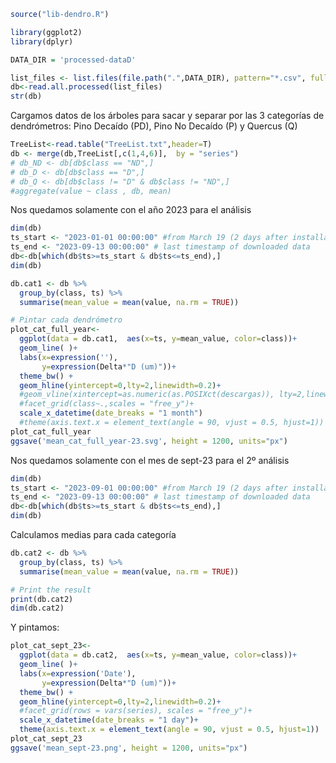 
```r
source("lib-dendro.R")

library(ggplot2)
library(dplyr)

DATA_DIR = 'processed-dataD'
```

```r
list_files <- list.files(file.path(".",DATA_DIR), pattern="*.csv", full.names=TRUE)
db<-read.all.processed(list_files)
str(db)
```
Cargamos datos de los árboles para sacar y separar por las 3 categorías de dendrómetros: Pino Decaído (PD), Pino No Decaído (P) y Quercus (Q)
```r
TreeList<-read.table("TreeList.txt",header=T)
db <- merge(db,TreeList[,c(1,4,6)],  by = "series") 
# db_ND <- db[db$class == "ND",]
# db_D <- db[db$class == "D",]
# db_Q <- db[db$class != "D" & db$class != "ND",]
#aggregate(value ~ class , db, mean)
```

Nos quedamos solamente con el año 2023 para el análisis
```r
dim(db)
ts_start <- "2023-01-01 00:00:00" #from March 19 (2 days after installation)
ts_end <- "2023-09-13 00:00:00" # last timestamp of downloaded data
db<-db[which(db$ts>=ts_start & db$ts<=ts_end),] 
dim(db)
```


```r
db.cat1 <- db %>%
  group_by(class, ts) %>%
  summarise(mean_value = mean(value, na.rm = TRUE))

```


```r
# Pintar cada dendrómetro
plot_cat_full_year<-
  ggplot(data = db.cat1,  aes(x=ts, y=mean_value, color=class))+
  geom_line( )+
  labs(x=expression(''),
       y=expression(Delta*"D (um)"))+
  theme_bw() +
  geom_hline(yintercept=0,lty=2,linewidth=0.2)+
  #geom_vline(xintercept=as.numeric(as.POSIXct(descargas)), lty=2,linewidth=0.2)+
  #facet_grid(class~.,scales = "free_y")+
  scale_x_datetime(date_breaks = "1 month")
  #theme(axis.text.x = element_text(angle = 90, vjust = 0.5, hjust=1))
plot_cat_full_year
ggsave('mean_cat_full_year-23.svg', height = 1200, units="px")
```

Nos quedamos solamente con el mes de sept-23 para el 2º análisis
```r
dim(db)
ts_start <- "2023-09-01 00:00:00" #from March 19 (2 days after installation)
ts_end <- "2023-09-13 00:00:00" # last timestamp of downloaded data
db<-db[which(db$ts>=ts_start & db$ts<=ts_end),] 
dim(db)
```

Calculamos medias para cada categoría
```r
db.cat2 <- db %>%
  group_by(class, ts) %>%
  summarise(mean_value = mean(value, na.rm = TRUE))

# Print the result
print(db.cat2)
dim(db.cat2)
```


Y pintamos:

```r
plot_cat_sept_23<-
  ggplot(data = db.cat2,  aes(x=ts, y=mean_value, color=class))+
  geom_line( )+
  labs(x=expression('Date'),
       y=expression(Delta*"D (um)"))+
  theme_bw() +
  geom_hline(yintercept=0,lty=2,linewidth=0.2)+
  #facet_grid(rows = vars(series), scales = "free_y")+
  scale_x_datetime(date_breaks = "1 day")+
  theme(axis.text.x = element_text(angle = 90, vjust = 0.5, hjust=1))
plot_cat_sept_23
ggsave('mean_sept-23.png', height = 1200, units="px")
```
